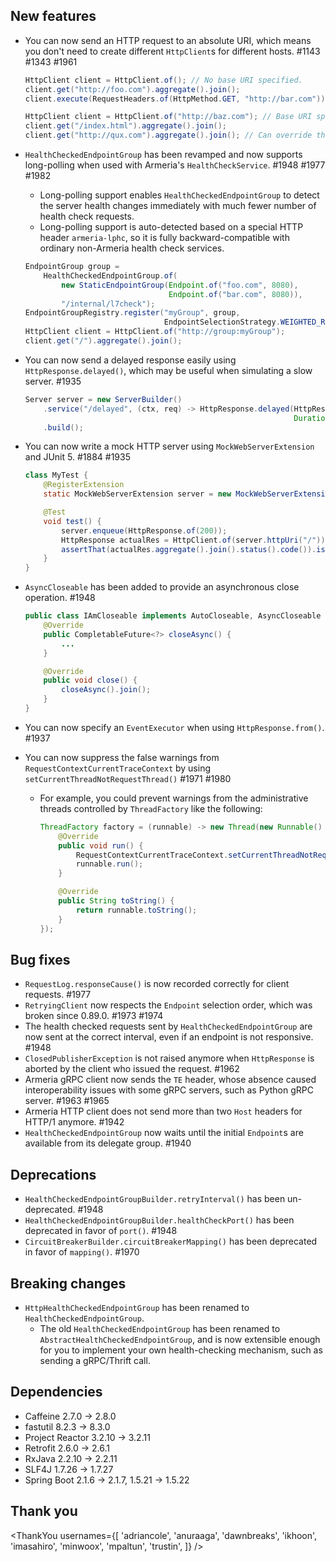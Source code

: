 ## New features

- You can now send an HTTP request to an absolute URI, which means you don't need to create different `HttpClient`s for different hosts. #1143 #1343 #1961

  ```java
  HttpClient client = HttpClient.of(); // No base URI specified.
  client.get("http://foo.com").aggregate().join();
  client.execute(RequestHeaders.of(HttpMethod.GET, "http://bar.com")).aggregate().join();

  HttpClient client = HttpClient.of("http://baz.com"); // Base URI specified.
  client.get("/index.html").aggregate().join();
  client.get("http://qux.com").aggregate().join(); // Can override the base URI.
  ```

- `HealthCheckedEndpointGroup` has been revamped and now supports long-polling when used with Armeria's `HealthCheckService`. #1948 #1977 #1982
  - Long-polling support enables `HealthCheckedEndpointGroup` to detect the server health changes immediately with much fewer number of health check requests.
  - Long-polling support is auto-detected based on a special HTTP header `armeria-lphc`, so it is fully backward-compatible with ordinary non-Armeria health check services.
  ```java
  EndpointGroup group =
      HealthCheckedEndpointGroup.of(
          new StaticEndpointGroup(Endpoint.of("foo.com", 8080),
                                  Endpoint.of("bar.com", 8080)),
          "/internal/l7check");
  EndpointGroupRegistry.register("myGroup", group,
                                 EndpointSelectionStrategy.WEIGHTED_ROUND_ROBIN);
  HttpClient client = HttpClient.of("http://group:myGroup");
  client.get("/").aggregate().join();
  ```
- You can now send a delayed response easily using `HttpResponse.delayed()`, which may be useful when simulating a slow server. #1935
  ```java
  Server server = new ServerBuilder()
      .service("/delayed", (ctx, req) -> HttpResponse.delayed(HttpResponse.of(200),
                                                              Duration.ofSeconds(3)))
      .build();
  ```
- You can now write a mock HTTP server using `MockWebServerExtension` and JUnit 5. #1884 #1935

  ```java
  class MyTest {
      @RegisterExtension
      static MockWebServerExtension server = new MockWebServerExtension();

      @Test
      void test() {
          server.enqueue(HttpResponse.of(200));
          HttpResponse actualRes = HttpClient.of(server.httpUri("/")).get("/");
          assertThat(actualRes.aggregate().join().status().code()).isEqualTo(200);
      }
  }
  ```

- `AsyncCloseable` has been added to provide an asynchronous close operation. #1948

  ```java
  public class IAmCloseable implements AutoCloseable, AsyncCloseable {
      @Override
      public CompletableFuture<?> closeAsync() {
          ...
      }

      @Override
      public void close() {
          closeAsync().join();
      }
  }
  ```

- You can now specify an `EventExecutor` when using `HttpResponse.from()`. #1937
- You can now suppress the false warnings from `RequestContextCurrentTraceContext` by using `setCurrentThreadNotRequestThread()` #1971 #1980

  - For example, you could prevent warnings from the administrative threads controlled by `ThreadFactory` like the following:

    ```java
    ThreadFactory factory = (runnable) -> new Thread(new Runnable() {
        @Override
        public void run() {
            RequestContextCurrentTraceContext.setCurrentThreadNotRequestThread(true);
            runnable.run();
        }

        @Override
        public String toString() {
            return runnable.toString();
        }
    });
    ```

## Bug fixes

- `RequestLog.responseCause()` is now recorded correctly for client requests. #1977
- `RetryingClient` now respects the `Endpoint` selection order, which was broken since 0.89.0. #1973 #1974
- The health checked requests sent by `HealthCheckedEndpointGroup` are now sent at the correct interval, even if an endpoint is not responsive. #1948
- `ClosedPublisherException` is not raised anymore when `HttpResponse` is aborted by the client who issued the request. #1962
- Armeria gRPC client now sends the `TE` header, whose absence caused interoperability issues with some gRPC servers, such as Python gRPC server. #1963 #1965
- Armeria HTTP client does not send more than two `Host` headers for HTTP/1 anymore. #1942
- `HealthCheckedEndpointGroup` now waits until the initial `Endpoint`s are available from its delegate group. #1940

## Deprecations

- `HealthCheckedEndpointGroupBuilder.retryInterval()` has been un-deprecated. #1948
- `HealthCheckedEndpointGroupBuilder.healthCheckPort()` has been deprecated in favor of `port()`. #1948
- `CircuitBreakerBuilder.circuitBreakerMapping()` has been deprecated in favor of `mapping()`. #1970

## Breaking changes

- `HttpHealthCheckedEndpointGroup` has been renamed to `HealthCheckedEndpointGroup`.
  - The old `HealthCheckedEndpointGroup` has been renamed to `AbstractHealthCheckedEndpointGroup`, and is now extensible enough for you to implement your own health-checking mechanism, such as sending a gRPC/Thrift call.

## Dependencies

- Caffeine 2.7.0 -> 2.8.0
- fastutil 8.2.3 -> 8.3.0
- Project Reactor 3.2.10 -> 3.2.11
- Retrofit 2.6.0 -> 2.6.1
- RxJava 2.2.10 -> 2.2.11
- SLF4J 1.7.26 -> 1.7.27
- Spring Boot 2.1.6 -> 2.1.7, 1.5.21 -> 1.5.22

## Thank you

<ThankYou
  usernames={[
    'adriancole',
    'anuraaga',
    'dawnbreaks',
    'ikhoon',
    'imasahiro',
    'minwoox',
    'mpaltun',
    'trustin',
  ]}
/>
